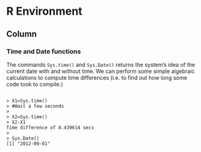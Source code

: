 R Environment {data-navmenu="R Environment"}
=======================================

Column {.tabset}
---------------------------------------

### Time and Date functions

The commands ``Sys.time()`` and ``Sys.Date()`` returns the system's idea of the current date with and without time.
We can perform some simple algebraic calculations to compute time differences (i.e. to find out how long some code took to compile.)

<pre>
<code>
> X1=Sys.time()
> #Wait a few seconds
>
> X2=Sys.time()
> X2-X1
Time difference of 8.439614 secs
>
> Sys.Date() 
[1] "2012-09-01"
</code>
</pre>
